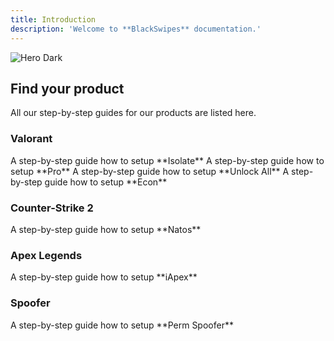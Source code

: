 ```yaml
---
title: Introduction
description: 'Welcome to **BlackSwipes** documentation.'
---
```


<img
  className="hidden dark:block"
  src="/images/hero-dark.svg"
  alt="Hero Dark"
/>

## Find your product

All our step-by-step guides for our products are listed here.

### Valorant

<CardGroup cols={2}>
  <Card
    title="Isolate"
    icon="folder"
    href="isolate"
  >
    A step-by-step guide how to setup **Isolate**
  </Card>
  <Card
    title="Pro"
    icon="folder"
    href="pro"
  >
    A step-by-step guide how to setup **Pro**
  </Card>
  <Card
    title="Unlock All"
    icon="folder"
    href="unlock-all"
  >
    A step-by-step guide how to setup **Unlock All**
  </Card>
  <Card
    title="Econ"
    icon="folder"
    href="econ"
  >
    A step-by-step guide how to setup **Econ**
  </Card>
</CardGroup>

### Counter-Strike 2

<CardGroup cols={1}>
  <Card
    title="Natos"
    icon="folder"
    href="natos"
  >
    A step-by-step guide how to setup **Natos**
  </Card>
</CardGroup>

### Apex Legends

<CardGroup cols={1}>
  <Card
    title="iApex"
    icon="folder"
    href="iapex"
  >
    A step-by-step guide how to setup **iApex**
  </Card>
</CardGroup>

### Spoofer 

<CardGroup cols={1}>
  <Card
    title="Perm Spoofer"
    icon="folder"
    href="perm-spoofer"
  >
    A step-by-step guide how to setup **Perm Spoofer**
  </Card>
</CardGroup>

